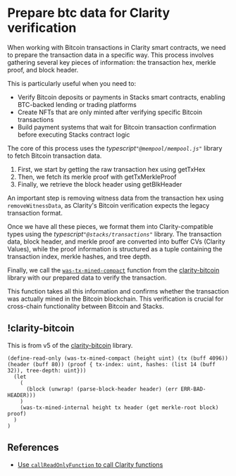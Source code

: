 # Prepare btc data for Clarity verification

When working with Bitcoin transactions in Clarity smart contracts, we need to prepare the transaction data in a specific way. This process involves gathering several key pieces of information: the transaction hex, merkle proof, and block header.

This is particularly useful when you need to:

- Verify Bitcoin deposits or payments in Stacks smart contracts, enabling BTC-backed lending or trading platforms
- Create NFTs that are only minted after verifying specific Bitcoin transactions
- Build payment systems that wait for Bitcoin transaction confirmation before executing Stacks contract logic

The core of this process uses the _typescript`"@mempool/mempool.js"`_ library to fetch Bitcoin transaction data.

1. First, we start by getting the raw transaction hex using <HoverLink href="hover:get-tx-hex" className="text-[var(--ch-9)]">getTxHex</HoverLink>
2. Then, we fetch its merkle proof with <HoverLink href="hover:get-tx-merkle-proof" className="text-[var(--ch-9)]">getTxMerkleProof</HoverLink>
3. Finally, we retrieve the block header using <HoverLink href="hover:get-blk-header" className="text-[var(--ch-9)]">getBlkHeader</HoverLink>

An important step is removing witness data from the transaction hex using `removeWitnessData`, as Clarity's Bitcoin verification expects the legacy transaction format.

Once we have all these pieces, we format them into Clarity-compatible types using the _typescript`"@stacks/transactions"`_ library. The transaction data, block header, and merkle proof are converted into buffer CVs (Clarity Values), while the proof information is structured as a tuple containing the transaction index, merkle hashes, and tree depth.

<WithNotes>

Finally, we call the [`was-tx-mined-compact`](tooltip "clarity-bitcoin") function from the [clarity-bitcoin](https://github.com/friedger/clarity-bitcoin/blob/main) library with our prepared data to verify the transaction.

This function takes all this information and confirms whether the transaction was actually mined in the Bitcoin blockchain. This verification is crucial for cross-chain functionality between Bitcoin and Stacks.

## !clarity-bitcoin

This is from v5 of the [clarity-bitcoin](https://github.com/friedger/clarity-bitcoin/blob/main/contracts/clarity-bitcoin-v5.clar) library.

```clarity
(define-read-only (was-tx-mined-compact (height uint) (tx (buff 4096)) (header (buff 80)) (proof { tx-index: uint, hashes: (list 14 (buff 32)), tree-depth: uint}))
  (let
    (
      (block (unwrap! (parse-block-header header) (err ERR-BAD-HEADER)))
    )
    (was-tx-mined-internal height tx header (get merkle-root block) proof)
  )
)
```

</WithNotes>

## References

- [Use `callReadOnlyFunction` to call Clarity functions](/stacks/stacks.js/packages/transactions#smart-contract-function-call-on-chain)